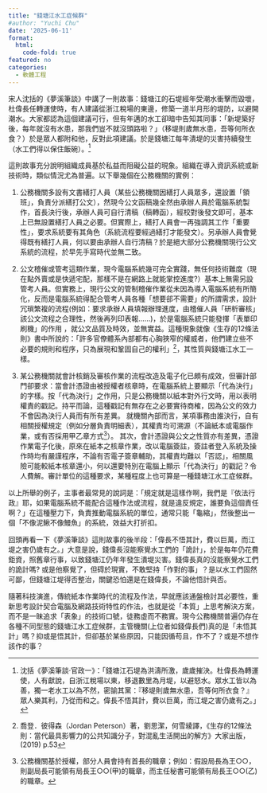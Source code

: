```yaml
---
title: "錢塘江水工症候群"
#author: "Yuchi Chu"
date: '2025-06-11'
format: 
  html:
    code-fold: true
featured: no
categories:
  - 軟體工程
---
```


宋人沈括的《夢溪筆談》中講了一則故事：錢塘江的石堤經年受潮水衝擊而毀壞，杜偉長任轉運使時，有人建議從浙江稅場的東邊，修築一道半月形的堤防，以避開潮水。大家都認為這個建議可行，但有年邁的水工卻暗中告知其同事：「新堤築好後，每年就沒有水患，那我們豈不就沒頭路啦？」（移堤則歲無水患，吾等何所衣食？）於是眾人都附和他，反對此項建議。於是錢塘江每年潰堤的災害持續發生（水工們得以保住飯碗）。[^1]


這則故事充分說明組織成員基於私益而阻礙公益的現象。組織在導入資訊系統或新技術時，類似情況尤為普遍。以下舉幾個在公務機關的實例：

1.  公務機關多設有文書繕打人員（某些公務機關因繕打人員眾多，還設置「領班」，負責分派繕打公文），然現今公文函稿幾全然由承辦人員於電腦系統製作，首長決行後，承辦人員可自行清稿（稿轉函），經校對後發文即可，基本上已無設置繕打人員之必要。但實際上，繕打人員會一再強調其工作「重要性」，要求系統要有其角色（系統流程要經過繕打才能發文）。另承辦人員會覺得既有繕打人員，何以要由承辦人自行清稿？於是絕大部分公務機關現行公文系統的流程，於早先手寫時代並無二致。

1.  公文稽催或管考這類作業，現今電腦系統幾可完全實踐，無任何技術難度（現在點外賣或是快遞宅配，那樣不是在網路上就能掌控進度?）基本上無需另設管考人員。但實務上，現行公文的管制稽催作業從未因為導入電腦系統有所簡化，反而是電腦系統得配合管考人員各種「想要郤不需要」的所謂需求，設計冗瑣繁複的流程(例如：要求承辦人員填報辦理進度，由稽催人員「研析審核」該公文流程之合理性，然後再列印表報……)，於是電腦系統只能發揮「表單印刷機」的作用 ，就公文品質及時效，並無實益。這種現象就像《生存的12條法則》書中所說的：「許多官僚體系內部都有心胸狹窄的權威者，他們建立些不必要的規則和程序，只為展現和鞏固自己的權利」[^2]，其性質與錢塘江水工一樣。

1. 某公務機關就會計核銷及審核作業的流程改造及電子化已頗有成效，但審計部門卻要求：當會計憑證由被授權者核章時，在電腦系統上要顯示「代為決行」的字樣。按「代為決行」之作用，只是公務機關以紙本對外行文時，用以表明權責的戳記。持平而論，這種戳記有無存在之必要實待商榷，因為公文的效力不會因為決行人員而有所有差異。 就機關內部而言，某項事務由誰決行，自有相關授權規定（例如分層負責明細表），其權責均可溯源（不論紙本或電腦作業，或有否採用甲乙章方式[^3]）。
其次，會計憑證與公文之性質亦有差異，憑證作業電子化後，原來在紙本之核章作業，改以電腦簽註，簽註者登入系統及操作時均有嚴謹程序，不論有否電子簽章輔助，其權責均難以「否認」，相關風險可能較紙本核章還小，何以還要特別在電腦上顯示「代為決行」的戳記？令人費解。審計單位的這種要求，某種程度上也可算是一種錢塘江水工症候群。 


以上所舉的例子，主事者最常見的說詞是：「規定就是這樣作啊，我們是『依法行政』耶，如果電腦系統不能配合這種作法或流程，就是違反規定，誰要負這個責任啊？」在這種壓力下，負責推動電腦系統的單位，通常只能「龜縮」，然後整出一個「不像泥鰍不像鰻魚」的系統，效益大打折扣。


回頭再看一下《夢溪筆談》這則故事的後半段：「偉長不悟其計，費以巨萬，而江堤之害仍歲有之。」大意是說，錢偉長沒能察覺水工們的「詭計」，於是每年仍花費鉅資，照舊章行事，以致錢塘江仍年年發生潰堤災害。錢偉長真的沒能察覺水工們的詭計嗎? 或是他察覺了，但碍於現實，不敢堅持「作對的事」？是以水工們固然可鄙，但錢塘江堤得否整治，關鍵恐怕還是在錢偉長，不論他悟計與否。

隨著科技演進，傳統紙本作業時代的流程及作法，早就應該通盤檢討其必要性，重新思考設計契合電腦及網路技術特性的作法，也就是從「本質」上思考解決方案，而不是一昧追求「表象」的技術口號，徒務虛而不務實。現今公務機關普遍仍存在各種不同型態的錢塘江水工症候群，主管機關(上位者如錢偉長們)真的是「未悟其計」嗎？抑或是悟其計，但卻基於某些原因，只能因循苟且，作不了？或是不想作該作的事？





[^2]: 喬登．彼得森（Jordan Peterson）著，劉思潔，何雪綾譯，《生存的12條法則：當代最具影響力的公共知識分子，對混亂生活開出的解方》大家出版，(2019) p.53

[^1]: 沈括《夢溪筆談‧官政一》：「錢塘江石堤為洪濤所激，歲歲摧決。杜偉長為轉運使，人有獻說，自浙江稅場以東，移退數里為月堤，以避怒水。眾水工皆以為善，獨一老水工以為不然，密諭其黨：『移堤則歲無水患，吾等何所衣食？』眾人樂其利，乃從而和之。偉長不悟其計，費以巨萬，而江堤之害仍歲有之。」

[^3]: 公務機關基於授權，部分人員會持有首長的職章；例如：假設局長為王○○，則副局長可能領有局長王○○(甲)的職章，而主任秘書可能領有局長王○○(乙)的職章。


